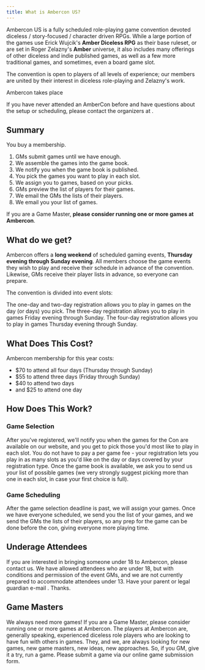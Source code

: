 ```yaml
---
title: What is Ambercon US?
---
```



Ambercon US is a fully scheduled role-playing game convention devoted diceless / story-focused / character driven
RPGs. While a large portion of the games use Erick Wujcik's **Amber Diceless RPG** as their base ruleset, or are set in
Roger Zelazny's **Amber** universe, it also includes many offerings of other diceless and indie published games, as well
as a few more traditional games, and sometimes, even a board game slot.

The convention is open to players of all levels of experience; our members are united by their interest in
diceless role-playing and Zelazny's work.

Ambercon <ConventionYear/> takes place <ConventionsDatesFull pre='from' intra='through' post='.' />

If you have never attended an AmberCon before and have questions about the setup or scheduling, please contact
the organizers at <ContactEmail />.

## Summary

You buy a membership.
1. GMs submit games until we have enough.
1. We assemble the games into the game book.
1. We notify you when the game book is published.
1. You pick the games you want to play in each slot.
1. We assign you to games, based on your picks.
1. GMs preview the list of players for their games.
1. We email the GMs the lists of their players.
1. We email you your list of games.

If you are a Game Master, **please consider running one or more games at Ambercon**.

## What do we get?

Ambercon offers a **long weekend** of scheduled gaming events,
**Thursday evening through Sunday evening**. All members choose the game events they wish to play
and receive their schedule in advance of the convention. Likewise, GMs receive their player lists in advance, so everyone
can prepare.

The convention is divided into <ConfigurationValue field='numberOfSlots'/> event slots:

<SlotDescriptionList />

The one-day and two-day registration allows you to play in games on the day (or days) you pick. The three-day registration allows you to play in games Friday evening through Sunday. The four-day registration allows you to play in games Thursday evening through Sunday.

## What Does This Cost?

Ambercon membership for this year costs:
* $70 to attend all four days (Thursday through Sunday)
* $55 to attend three days (Friday through Sunday)
* $40 to attend two days
* and $25 to attend one day

## How Does This Work?

### Game Selection
After you've registered, we'll notify you when the games for the Con are available on our website, and you get to pick those you'd most like to play in each slot. You do not have to pay a per game fee - your registration lets you play in as many slots as you'd like on the day or days covered by your registration type. Once the game book is available, we ask you to send us your list of possible games (we very strongly suggest picking more than one in each slot, in case your first choice is full).

### Game Scheduling
After the game selection deadline is past, we will assign your games. Once we have everyone scheduled, we send you the list of your games, and we send the GMs the lists of their players, so any prep for the game can be done before the con, giving everyone more playing time.

## Underage Attendees
If you are interested in bringing someone under 18 to Ambercon, please contact us. We have allowed attendees who are under 18, but with conditions and permission of the event GMs, and we are not currently prepared to accommodate attendees under 13. Have your parent or legal guardian e-mail <ContactEmail />. Thanks.

## Game Masters
We always need more games! If you are a Game Master, please consider running one or more games at Ambercon. The players at Ambercon are, generally speaking, experienced diceless role players who are looking to have fun with others in games.  They, and we, are always looking for new games, new game masters, new ideas, new approaches.  So, if you GM, give it a try, run a game.  Please submit a game via our online game submission form.
